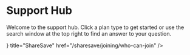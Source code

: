 # Support Hub
 
Welcome to the support hub. Click a plan type to get started or use the search window at the top right to find an answer to your question.

 
<Cards>
  <Card icon={<CurrencyPoundIcon />} title="ShareSave" href="/sharesave/joining/who-can-join" />
</Cards>